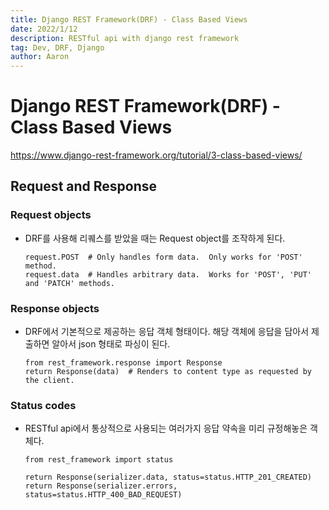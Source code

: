 ```yaml
---
title: Django REST Framework(DRF) - Class Based Views
date: 2022/1/12
description: RESTful api with django rest framework
tag: Dev, DRF, Django
author: Aaron
---
```


# Django REST Framework(DRF) - Class Based Views

https://www.django-rest-framework.org/tutorial/3-class-based-views/

## Request and Response

### Request objects
- DRF를 사용해 리퀘스를 받았을 때는 Request object를 조작하게 된다.
    ```
    request.POST  # Only handles form data.  Only works for 'POST' method.
    request.data  # Handles arbitrary data.  Works for 'POST', 'PUT' and 'PATCH' methods.
    ```

### Response objects
- DRF에서 기본적으로 제공하는 응답 객체 형태이다. 해당 객체에 응답을 담아서 제출하면
  알아서 json 형태로 파싱이 된다.
    ```
    from rest_framework.response import Response
    return Response(data)  # Renders to content type as requested by the client.
    ```

### Status codes
- RESTful api에서 통상적으로 사용되는 여러가지 응답 약속을 미리 규정해놓은 객체다.
    ```
    from rest_framework import status

    return Response(serializer.data, status=status.HTTP_201_CREATED)
    return Response(serializer.errors, status=status.HTTP_400_BAD_REQUEST)
    ```
